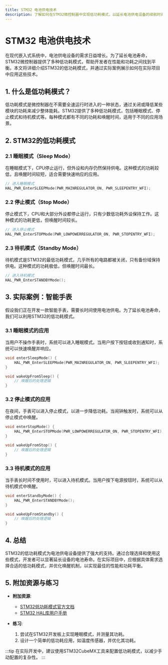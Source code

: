 ```yaml
---
title: STM32 电池供电技术
description: 了解如何在STM32微控制器中实现低功耗模式，以延长电池供电设备的续航时间。本文将从基础概念入手，逐步讲解STM32的低功耗模式及其实际应用。
---
```


# STM32 电池供电技术

在现代嵌入式系统中，电池供电设备的需求日益增长。为了延长电池寿命，STM32微控制器提供了多种低功耗模式，帮助开发者在性能和功耗之间找到平衡。本文将详细介绍STM32的低功耗模式，并通过实际案例展示如何在实际项目中应用这些技术。

## 1. 什么是低功耗模式？

低功耗模式是微控制器在不需要全速运行时进入的一种状态，通过关闭或降低某些模块的功耗来减少整体能耗。STM32提供了多种低功耗模式，包括睡眠模式、停止模式和待机模式等。每种模式都有不同的功耗和唤醒时间，适用于不同的应用场景。

## 2. STM32的低功耗模式

### 2.1 睡眠模式（Sleep Mode）

在睡眠模式下，CPU停止运行，但外设和内存仍然保持供电。这种模式的功耗较低，且唤醒时间较短，适合需要快速响应的应用。

```c
// 进入睡眠模式
HAL_PWR_EnterSLEEPMode(PWR_MAINREGULATOR_ON, PWR_SLEEPENTRY_WFI);
```

### 2.2 停止模式（Stop Mode）

停止模式下，CPU和大部分外设都停止运行，只有少数低功耗外设保持工作。这种模式的功耗更低，但唤醒时间较长。

```c
// 进入停止模式
HAL_PWR_EnterSTOPMode(PWR_LOWPOWERREGULATOR_ON, PWR_STOPENTRY_WFI);
```

### 2.3 待机模式（Standby Mode）

待机模式是STM32的最低功耗模式，几乎所有的电路都被关闭，只有备份域保持供电。这种模式的功耗极低，但唤醒时间最长。

```c
// 进入待机模式
HAL_PWR_EnterSTANDBYMode();
```

## 3. 实际案例：智能手表

假设我们正在开发一款智能手表，需要长时间使用电池供电。为了延长电池寿命，我们可以利用STM32的低功耗模式。

### 3.1 睡眠模式的应用

当用户不操作手表时，系统可以进入睡眠模式。当用户按下按钮或收到通知时，系统可以快速唤醒并响应。

```c
void enterSleepMode() {
    HAL_PWR_EnterSLEEPMode(PWR_MAINREGULATOR_ON, PWR_SLEEPENTRY_WFI);
}

void wakeUpFromSleep() {
    // 唤醒后的处理逻辑
}
```

### 3.2 停止模式的应用

在夜间，手表可以进入停止模式，以进一步降低功耗。当闹钟触发时，系统可以从停止模式中唤醒。

```c
void enterStopMode() {
    HAL_PWR_EnterSTOPMode(PWR_LOWPOWERREGULATOR_ON, PWR_STOPENTRY_WFI);
}

void wakeUpFromStop() {
    // 唤醒后的处理逻辑
}
```

### 3.3 待机模式的应用

当手表长时间不使用时，可以进入待机模式。当用户按下电源按钮时，系统可以从待机模式中唤醒。

```c
void enterStandbyMode() {
    HAL_PWR_EnterSTANDBYMode();
}

void wakeUpFromStandby() {
    // 唤醒后的处理逻辑
}
```

## 4. 总结

STM32的低功耗模式为电池供电设备提供了强大的支持。通过合理选择和使用这些模式，开发者可以显著延长设备的电池寿命。在实际项目中，应根据具体需求选择合适的低功耗模式，并优化唤醒机制，以实现最佳的性能和功耗平衡。

## 5. 附加资源与练习

- **附加资源**:
  - [STM32低功耗模式官方文档](https://www.st.com)
  - [STM32 HAL库用户手册](https://www.st.com)

- **练习**:
  1. 尝试在STM32开发板上实现睡眠模式，并测量其功耗。
  2. 设计一个简单的低功耗应用，如温度传感器，并优化其功耗。

:::tip
在实际开发中，建议使用STM32CubeMX工具来配置低功耗模式，以减少手动配置的复杂性。
:::
